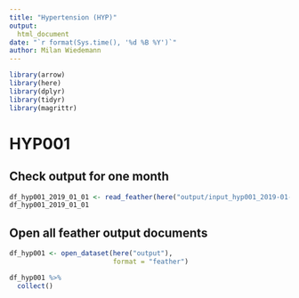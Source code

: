 ```yaml
---
title: "Hypertension (HYP)"
output:
  html_document
date: "`r format(Sys.time(), '%d %B %Y')`"
author: Milan Wiedemann
---
```




```r
library(arrow)
library(here)
library(dplyr)
library(tidyr)
library(magrittr)
```

# HYP001

## Check output for one month

```r
df_hyp001_2019_01_01 <- read_feather(here("output/input_hyp001_2019-01-01.feather"))
df_hyp001_2019_01_01
```

## Open all feather output documents

```r
df_hyp001 <- open_dataset(here("output"),
                          format = "feather")

df_hyp001 %>%
  collect()
```